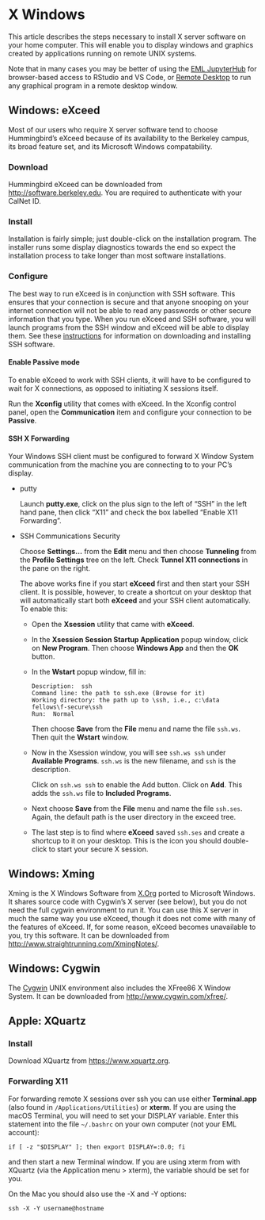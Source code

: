 # X Windows

This article describes the steps necessary to install X server software
on your home computer. This will enable you to display windows and
graphics created by applications running on remote UNIX systems.

Note that in many cases you may be better of using the [EML
JupyterHub](jupyterhub) for browser-based access to RStudio and VS Code,
or [Remote Desktop](rdp) to run any graphical program in a remote
desktop window.

<span id="exceed"></span>Windows: eXceed
----------------------------------------

Most of our users who require X server software tend to choose
Hummingbird's eXceed because of its availability to the Berkeley campus,
its broad feature set, and its Microsoft Windows compatability.

### Download

Hummingbird eXceed can be downloaded from
<http://software.berkeley.edu>. You are required to authenticate with
your CalNet ID.

### Install

Installation is fairly simple; just double-click on the installation
program. The installer runs some display diagnostics towards the end so
expect the installation process to take longer than most software
installations.

### Configure

The best way to run eXceed is in conjunction with SSH software. This
ensures that your connection is secure and that anyone snooping on your
internet connection will not be able to read any passwords or other
secure information that you type. When you run eXceed and SSH software,
you will launch programs from the SSH window and eXceed will be able to
display them. See these [instructions](http://www.econ.berkeley.edu/554)
for information on downloading and installing SSH software.

#### Enable Passive mode

To enable eXceed to work with SSH clients, it will have to be configured
to wait for X connections, as opposed to initiating X sessions itself.

Run the **Xconfig** utility that comes with eXceed. In the Xconfig
control panel, open the **Communication** item and configure your
connection to be **Passive**.

#### SSH X Forwarding

Your Windows SSH client must be configured to forward X Window System
communication from the machine you are connecting to to your PC's
display.

-   putty

    Launch **putty.exe**, click on the plus sign to the left of "SSH" in
    the left hand pane, then click "X11" and check the box labelled
    "Enable X11 Forwarding".

-   SSH Communications Security

    Choose **Settings...** from the **Edit** menu and then choose
    **Tunneling** from the **Profile Settings** tree on the left. Check
    **Tunnel X11 connections** in the pane on the right.

    The above works fine if you start **eXceed** first and then start
    your SSH client. It is possible, however, to create a shortcut on
    your desktop that will automatically start both **eXceed** and your
    SSH client automatically. To enable this:

    -   Open the **Xsession** utility that came with **eXceed**.

    -   In the **Xsession Session Startup Application** popup window,
        click on **New Program**. Then choose **Windows App** and then
        the **OK** button.

    -   In the **Wstart** popup window, fill in:

            Description:  ssh
            Command line: the path to ssh.exe (Browse for it)
            Working directory: the path up to \ssh, i.e., c:\data fellows\f-secure\ssh
            Run:  Normal

        Then choose **Save** from the **File** menu and name the file
        `ssh.ws`. Then quit the **Wstart** window.

    -   Now in the Xsession window, you will see `ssh.ws ssh` under
        **Available Programs**. `ssh.ws` is the new filename, and `ssh`
        is the description.

        Click on `ssh.ws ssh` to enable the Add button. Click on
        **Add**. This adds the `ssh.ws` file to **Included Programs**.

    -   Next choose **Save** from the **File** menu and name the file
        `ssh.ses`. Again, the default path is the user directory in the
        exceed tree.

    -   The last step is to find where **eXceed** saved `ssh.ses` and
        create a shortcup to it on your desktop. This is the icon you
        should double-click to start your secure X session.

<span id="xming"></span>Windows: Xming
--------------------------------------

Xming is the X Windows Software from [X.Org](http://www.x.org) ported to
Microsoft Windows. It shares source code with Cygwin's X server (see
below), but you do not need the full cygwin environment to run it. You
can use this X server in much the same way you use eXceed, though it
does not come with many of the features of eXceed. If, for some reason,
eXceed becomes unavailable to you, try this software. It can be
downloaded from <http://www.straightrunning.com/XmingNotes/>.

<span id="cygwin"></span>Windows: Cygwin
----------------------------------------

The [Cygwin](http://www.cygwin.com) UNIX environment also includes the
XFree86 X Window System. It can be downloaded from
<http://www.cygwin.com/xfree/>.

<span id="xquartz"></span>Apple: XQuartz
----------------------------------------

### Install

Download XQuartz from <https://www.xquartz.org>.

### Forwarding X11

For forwarding remote X sessions over ssh you can use either
**Terminal.app** (also found in `/Applications/Utilities`) or **xterm**.
If you are using the macOS Terminal, you will need to set your DISPLAY
variable. Enter this statement into the file `~/.bashrc` on your own
computer (not your EML account):

    if [ -z "$DISPLAY" ]; then export DISPLAY=:0.0; fi

and then start a new Terminal window. If you are using xterm from with
XQuartz (via the Application menu &gt; xterm), the variable should be
set for you.

On the Mac you should also use the -X and -Y options:

    ssh -X -Y username@hostname


